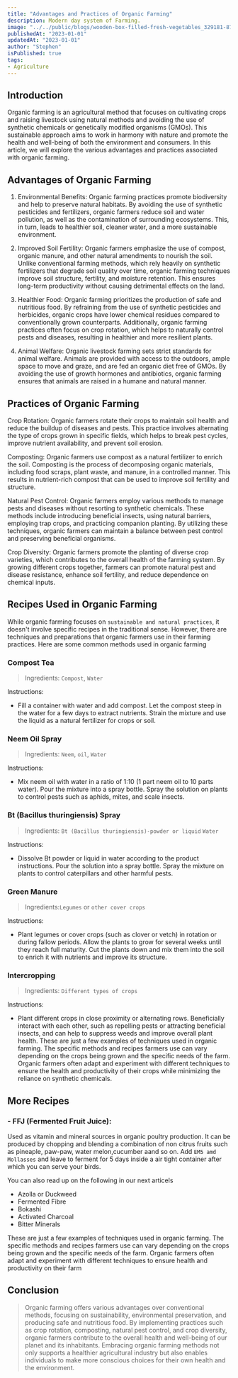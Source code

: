 ```yaml
---
title: "Advantages and Practices of Organic Farming"
description: Modern day system of Farming.
image: "../../public/blogs/wooden-box-filled-fresh-vegetables_329181-8749.jpg"
publishedAt: "2023-01-01"
updatedAt: "2023-01-01"
author: "Stephen"
isPublished: true
tags: 
- Agriculture
---
```


## Introduction

Organic farming is an agricultural method that focuses on cultivating crops and raising 
livestock using natural methods and avoiding the use of synthetic chemicals or genetically 
modified organisms (GMOs). This sustainable approach aims to work in harmony with nature and
promote the health and well-being of both the environment and consumers. In this article, we
will explore the various advantages and practices associated with organic farming.

## Advantages of Organic Farming

1. Environmental Benefits: Organic farming practices promote biodiversity and help to preserve natural habitats. By avoiding the use of synthetic pesticides and fertilizers, organic farmers reduce soil and water pollution, as well as the contamination of surrounding ecosystems. This, in turn, leads to healthier soil, cleaner water, and a more sustainable environment.

2. Improved Soil Fertility: Organic farmers emphasize the use of compost, organic manure, and other natural amendments to nourish the soil. Unlike conventional farming methods, which rely heavily on synthetic fertilizers that degrade soil quality over time, organic farming techniques improve soil structure, fertility, and moisture retention. This ensures long-term productivity without causing detrimental effects on the land.

3. Healthier Food: Organic farming prioritizes the production of safe and nutritious food. By refraining from the use of synthetic pesticides and herbicides, organic crops have lower chemical residues compared to conventionally grown counterparts. Additionally, organic farming practices often focus on crop rotation, which helps to naturally control pests and diseases, resulting in healthier and more resilient plants.

4. Animal Welfare: Organic livestock farming sets strict standards for animal welfare. Animals are provided with access to the outdoors, ample space to move and graze, and are fed an organic diet free of GMOs. By avoiding the use of growth hormones and antibiotics, organic farming ensures that animals are raised in a humane and natural manner.

## Practices of Organic Farming

Crop Rotation: Organic farmers rotate their crops to maintain soil health and reduce the buildup of diseases and pests. This practice involves alternating the type of crops grown in specific fields, which helps to break pest cycles, improve nutrient availability, and prevent soil erosion.

Composting: Organic farmers use compost as a natural fertilizer to enrich the soil. Composting is the process of decomposing organic materials, including food scraps, plant waste, and manure, in a controlled manner. This results in nutrient-rich compost that can be used to improve soil fertility and structure.

Natural Pest Control: Organic farmers employ various methods to manage pests and diseases without resorting to synthetic chemicals. These methods include introducing beneficial insects, using natural barriers, employing trap crops, and practicing companion planting. By utilizing these techniques, organic farmers can maintain a balance between pest control and preserving beneficial organisms.

Crop Diversity: Organic farmers promote the planting of diverse crop varieties, which contributes to the overall health of the farming system. By growing different crops together, farmers can promote natural pest and disease resistance, enhance soil fertility, and reduce dependence on chemical inputs.

## Recipes Used in Organic Farming

While organic farming focuses on `sustainable and natural practices`,
it doesn't involve specific recipes in the traditional sense. However,
there are techniques and preparations that organic farmers use in their 
farming practices. Here are some common methods used in organic farming

### Compost Tea

 > Ingredients: `Compost`, `Water`

Instructions:

- Fill a container with water and add compost.
Let the compost steep in the water for a few days to extract nutrients.
Strain the mixture and use the liquid as a natural fertilizer for crops or soil.

### Neem Oil Spray

 > Ingredients: `Neem`,  `oil`,  `Water`

Instructions:

- Mix neem oil with water in a ratio of 1:10 (1 part neem oil to 10 parts water).
Pour the mixture into a spray bottle.
Spray the solution on plants to control pests such as aphids, mites, and scale insects.

### Bt (Bacillus thuringiensis) Spray
> Ingredients: `Bt (Bacillus thuringiensis)-powder or liquid` `Water`

Instructions:

- Dissolve Bt powder or liquid in water according to the product instructions.
Pour the solution into a spray bottle.
Spray the mixture on plants to control caterpillars and other harmful pests.

### Green Manure

 > Ingredients:`Legumes` or `other cover crops`

Instructions:

- Plant legumes or cover crops (such as clover or vetch) in rotation or during fallow periods.
Allow the plants to grow for several weeks until they reach full maturity.
Cut the plants down and mix them into the soil to enrich it with nutrients and improve its structure.

### Intercropping

 > Ingredients: `Different types of crops`

Instructions:

- Plant different crops in close proximity or alternating rows.
Beneficially interact with each other, such as repelling pests or attracting beneficial insects, and can help to suppress weeds and improve overall plant health.
These are just a few examples of techniques used in organic farming. The specific methods and recipes farmers use can vary depending on the crops being grown and the specific needs of the farm. Organic farmers often adapt and experiment with different techniques to ensure the health and productivity of their crops while minimizing the reliance on synthetic chemicals.

## More Recipes
### - FFJ (Fermented Fruit Juice): 
Used as vitamin and mineral sources in organic poultry production.
It can be produced by chopping and blending a combination of non citrus fruits such as pineaple,
paw-paw, water melon,cucumber aand so on. Add `EM5 amd Mollasses` and leave to ferment for 5 days inside a air tight container
after which you can serve your birds.

You can also read up on the following in our next articels

-  Azolla or Duckweed
-  Fermented Fibre
-  Bokashi
-  Activated Charcoal
-  Bitter Minerals
 
These are just a few examples of techniques used in organic farming. 
The specific methods and recipes farmers use can vary depending on 
the crops being grown and the specific needs of the farm. Organic 
farmers often adapt and experiment with different techniques to ensure
health and productivity on their farm

## Conclusion

> Organic farming offers various advantages over conventional methods, focusing on 
sustainability, environmental preservation, and producing safe and nutritious food.
 By implementing practices such as crop rotation, composting, natural pest control,
  and crop diversity, organic farmers contribute to the overall health and well-being
   of our planet and its inhabitants. Embracing organic farming methods not only supports
    a healthier agricultural industry but also enables individuals to make more conscious
     choices for their own health and the environment.

